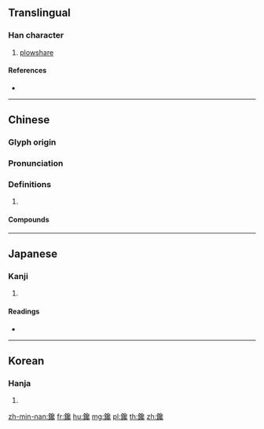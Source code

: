 {{character info/new}}
{{also|镵}}
==Translingual==

===Han character===
{{Han char|rn=167|rad=金|as=17|sn=25|four=87113|canj=CNRI}}

# [[plowshare]]

====References====
* {{Han ref|kx=1326.320|dkj=41052|dj=1828.040|hdz=64274.010|uh=9471|ud=38001|bh=F955|bd=63829}}

----

==Chinese==
{{zh-forms|s=镵}}

===Glyph origin===
{{Han etym}}

===Pronunciation===
{{zh-pron
|m=chán
|c=caam4
|mc=y
|oc=y
|cat=
}}

===Definitions===
{{zh-hanzi}}

# {{rfdef|zh}}

====Compounds====
{{zh-der|長鑱}}

----

==Japanese==

===Kanji===
{{ja-kanji|grade=|rs=金17}}

# {{defn|lang=ja|sort=金17}}

====Readings====
* {{ja-readings|on=[[さん]] (san), [[ぜん]] (zen)|kun=[[するどい]] (surudoi)|nanori=}}

----

==Korean==

===Hanja===
{{ko-hanja|hangeul=참|eumhun=|rv=cham|mr=ch'am|y=cham}}

# {{defn|lang=ko|sort=金17}}

[[zh-min-nan:鑱]]
[[fr:鑱]]
[[hu:鑱]]
[[mg:鑱]]
[[pl:鑱]]
[[th:鑱]]
[[zh:鑱]]